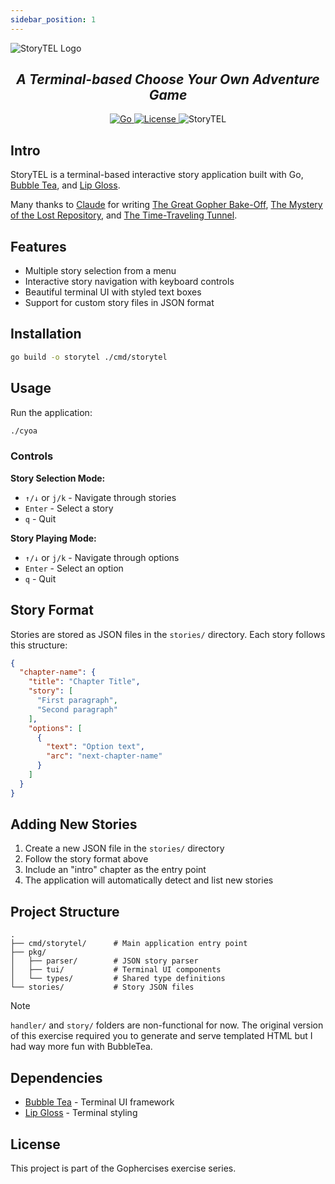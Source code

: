 ```yaml
---
sidebar_position: 1
---
```


![StoryTEL Logo](https://github.com/Nostromos/storytel/raw/main/logo.png)

<h2 align="center"><i>A Terminal-based Choose Your Own Adventure Game</i></h2>

  <p align="center">
  <a href="https://golang.org/doc/go1.14">
    <img alt="Go" src="https://img.shields.io/github/go-mod/go-version/cdkini/Okra?style=flat-square" />
  </a> 
  <a href="https://opensource.org/licenses/MIT">
    <img alt="License" src="https://img.shields.io/github/license/cdkini/Okra?color=red&style=flat-square" />
  </a>
  <a>
    <img alt="StoryTEL" src="https://img.shields.io/badge/version-v1.0.0-yellow?style=flat-square" />
  </a>
  </p>



## Intro

StoryTEL is a terminal-based interactive story application built with Go, [Bubble Tea](https://github.com/charmbracelet/bubbletea), and [Lip Gloss](https://github.com/charmbracelet/lipgloss).

Many thanks to [Claude](https://www.anthropic.com/claude-code) for writing [The Great Gopher Bake-Off](./stories/bakeoff.json), [The Mystery of the Lost Repository](./stories/mystery.json), and [The Time-Traveling Tunnel](./stories/timetravel.json).

## Features

- Multiple story selection from a menu
- Interactive story navigation with keyboard controls
- Beautiful terminal UI with styled text boxes
- Support for custom story files in JSON format

## Installation

```bash
go build -o storytel ./cmd/storytel
```

## Usage

Run the application:
```bash
./cyoa
```

### Controls

**Story Selection Mode:**
- `↑/↓` or `j/k` - Navigate through stories
- `Enter` - Select a story
- `q` - Quit

**Story Playing Mode:**
- `↑/↓` or `j/k` - Navigate through options
- `Enter` - Select an option
- `q` - Quit

## Story Format

Stories are stored as JSON files in the `stories/` directory. Each story follows this structure:

```json
{
  "chapter-name": {
    "title": "Chapter Title",
    "story": [
      "First paragraph",
      "Second paragraph"
    ],
    "options": [
      {
        "text": "Option text",
        "arc": "next-chapter-name"
      }
    ]
  }
}
```

## Adding New Stories

1. Create a new JSON file in the `stories/` directory
2. Follow the story format above
3. Include an "intro" chapter as the entry point
4. The application will automatically detect and list new stories

## Project Structure

```
.
├── cmd/storytel/      # Main application entry point
├── pkg/
│   ├── parser/        # JSON story parser
│   ├── tui/           # Terminal UI components
│   └── types/         # Shared type definitions
└── stories/           # Story JSON files
```
> [!NOTE]
> `handler/` and `story/` folders are non-functional for now. The original version of this exercise required you to generate and serve templated HTML but I had way more fun with BubbleTea.

## Dependencies

- [Bubble Tea](https://github.com/charmbracelet/bubbletea) - Terminal UI framework
- [Lip Gloss](https://github.com/charmbracelet/lipgloss) - Terminal styling

## License

This project is part of the Gophercises exercise series.
